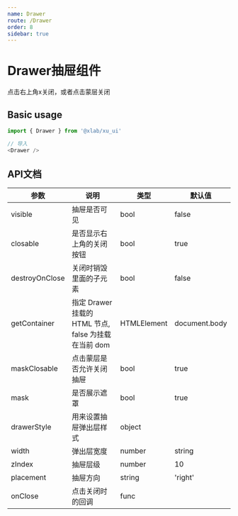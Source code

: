 ```yaml
---
name: Drawer
route: /Drawer
order: 8
sidebar: true
---
```



# Drawer抽屉组件

<Playground>
    <div>点击右上角x关闭，或者点击蒙层关闭</div>
    <Drawer visible={true} />
</Playground>

## Basic usage

``` js
import { Drawer } from '@xlab/xu_ui'

// 导入
<Drawer />
```

## API文档
|  参数  |  说明  |  类型  |  默认值  |
|  ---   |  ---  |  ---  |  ---  |
|  visible  |  抽屉是否可见  |  bool  |  false  |
|  closable  |  是否显示右上角的关闭按钮  |  bool  |  true  |
|  destroyOnClose  |  关闭时销毁里面的子元素  |  bool  |  false  |
|  getContainer  |  指定 Drawer 挂载的 HTML 节点, false 为挂载在当前 dom  |  HTMLElement  |  document.body  |
|  maskClosable  |  点击蒙层是否允许关闭抽屉  |  bool  |  true  |
|  mask  |  是否展示遮罩  |  bool  |  true  |
|  drawerStyle  |  用来设置抽屉弹出层样式  |  object  |  |
|  width  |  弹出层宽度  |  number|string  |  '300px'  |
|  zIndex  |  抽屉层级  |  number  |  10  |
|  placement  |  抽屉方向  |  string  |  'right'  |
|  onClose  |  点击关闭时的回调  |  func  |  |
